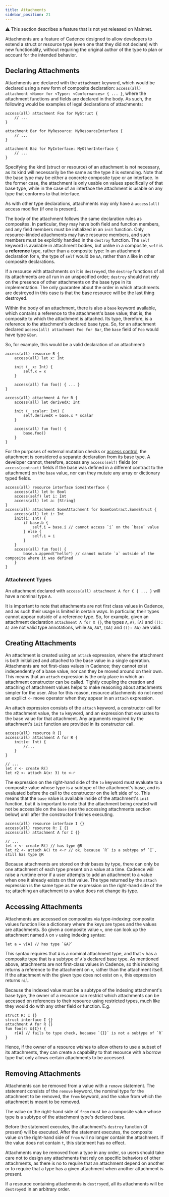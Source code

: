 ```yaml
---
title: Attachments
sidebar_position: 21
---
```


<Callout type="warning">
⚠️ This section describes a feature that is not yet released on Mainnet.
</Callout>

Attachments are a feature of Cadence designed to allow developers to extend a struct or resource type
(even one that they did not declare) with new functionality,
without requiring the original author of the type to plan or account for the intended behavior.

## Declaring Attachments

Attachments are declared with the `attachment` keyword, which would be declared using a new form of composite declaration:
`access(all) attachment <Name> for <Type>: <Conformances> { ... }`, where the attachment functions and fields are declared in the body.
As such, the following would be examples of legal declarations of attachments:

```cadence
access(all) attachment Foo for MyStruct {
    // ...
}

attachment Bar for MyResource: MyResourceInterface {
    // ...
}

attachment Baz for MyInterface: MyOtherInterface {
    // ...
}
```

Specifying the kind (struct or resource) of an attachment is not necessary, as its kind will necessarily be the same as the type it is extending.
Note that the base type may be either a concrete composite type or an interface.
In the former case, the attachment is only usable on values specifically of that base type,
while in the case of an interface the attachment is usable on any type that conforms to that interface.

As with other type declarations, attachments may only have a `access(all)` access modifier (if one is present).

The body of the attachment follows the same declaration rules as composites.
In particular, they may have both field and function members,
and any field members must be initialized in an `init` function.
Only resource-kinded attachments may have resource members,
and such members must be explicitly handled in the `destroy` function.
The `self` keyword is available in attachment bodies, but unlike in a composite,
`self` is a **reference** type, rather than a composite type:
In an attachment declaration for `A`, the type of `self` would be `&A`, rather than `A` like in other composite declarations.

If a resource with attachments on it is `destroy`ed, the `destroy` functions of all its attachments are all run in an unspecified order;
`destroy` should not rely on the presence of other attachments on the base type in its implementation.
The only guarantee about the order in which attachments are destroyed in this case is that the base resource will be the last thing destroyed.

Within the body of an attachment, there is also a `base` keyword available,
which contains a reference to the attachment's base value;
that is, the composite to which the attachment is attached.
Its type, therefore, is a reference to the attachment's declared base type.
So, for an attachment declared `access(all) attachment Foo for Bar`, the `base` field of `Foo` would have type `&Bar`.

So, for example, this would be a valid declaration of an attachment:

```
access(all) resource R {
    access(all) let x: Int

    init (_ x: Int) {
        self.x = x
    }

    access(all) fun foo() { ... }
}

access(all) attachment A for R {
    access(all) let derivedX: Int

    init (_ scalar: Int) {
        self.derivedX = base.x * scalar
    }

    access(all) fun foo() {
        base.foo()
    }
}

```

For the purposes of external mutation checks or [access control](./access-control.md),
the attachment is considered a separate declaration from its base type.
A developer cannot, therefore, access any `access(self)` fields
(or `access(contract)` fields if the base was defined in a different contract to the attachment)
on the `base` value, nor can they mutate any array or dictionary typed fields.

```cadence
access(all) resource interface SomeInterface {
    access(all) let b: Bool
    access(self) let i: Int
    access(all) let a: [String]
}
access(all) attachment SomeAttachment for SomeContract.SomeStruct {
    access(all) let i: Int
    init(i: Int) {
        if base.b {
            self.i = base.i // cannot access `i` on the `base` value
        } else {
            self.i = i
        }
    }
    access(all) fun foo() {
        base.a.append("hello") // cannot mutate `a` outside of the composite where it was defined
    }
}
```

### Attachment Types

An attachment declared with `access(all) attachment A for C { ... }` will have a nominal type `A`.

It is important to note that attachments are not first class values in Cadence, and as such their usage is limited in certain ways.
In particular, their types cannot appear outside of a reference type.
So, for example, given an  attachment declaration `attachment A for X {}`, the types `A`, `A?`, `[A]` and `((): A)` are not valid type annotations,
while `&A`, `&A?`, `[&A]` and `((): &A)` are valid.

## Creating Attachments

An attachment is created using an `attach` expression,
where the attachment is both initialized and attached to the base value in a single operation.
Attachments are not first-class values in Cadence; they cannot exist independently of a base value,
nor can they be moved around on their own.
This means that an `attach` expression is the only place in which an attachment constructor can be called.
Tightly coupling the creation and attaching of attachment values helps to make reasoning about attachments simpler for the user.
Also for this reason, resource attachments do not need an expliict `<-` move operator when they appear in an `attach` expression.

An attach expression consists of the `attach` keyword, a constructor call for the attachment value,
the `to` keyword, and an expression that evaluates to the base value for that attachment.
Any arguments required by the attachment's `init` function are provided in its constructor call.

```cadence
access(all) resource R {}
access(all) attachment A for R {
    init(x: Int) {
        //...
    }
}

// ...
let r <- create R()
let r2 <- attach A(x: 3) to <-r
```

The expression on the right-hand side of the `to` keyword must evaluate to a composite value whose type is a subtype of the attachment's base,
and is evaluated before the call to the constructor on the left side of `to`.
This means that the `base` value is available inside of the attachment's `init` function,
but it is important to note that the attachment being created will not be accessible on the `base`
(see the accessing attachments section below) until after the constructor finishes executing.


```cadence
access(all) resource interface I {}
access(all) resource R: I {}
access(all) attachment A for I {}

// ...
let r <- create R() // has type @R
let r2 <- attach A() to <-r // ok, because `R` is a subtype of `I`, still has type @R
```

Because attachments are stored on their bases by type, there can only be one attachment of each type present on a value at a time.
Cadence will raise a runtime error if a user attempts to add an attachment to a value when one it already exists on that value.
The type returned by the `attach` expression is the same type as the expression on the right-hand side of the `to`;
attaching an attachment to a value does not change its type.

## Accessing Attachments

Attachments are accessed on composites via type-indexing:
composite values function like a dictionary where the keys are types and the values are attachments.
So given a composite value `v`, one can look up the attachment named `A` on `v` using indexing syntax:

```cadence
let a = v[A] // has type `&A?`
```

This syntax requires that `A` is a nominal attachment type,
and that `v` has a composite type that is a subtype of `A`'s declared base type.
As mentioned above, attachments are not first-class values in Cadence,
so this indexing returns a reference to the attachment on `v`, rather than the attachment itself.
If the attachment with the given type does not exist on `v`, this expression returns `nil`.

Because the indexed value must be a subtype of the indexing attachment's base type,
the owner of a resource can restrict which attachments can be accessed on references to their resource using restricted types,
much like they would do with any other field or function. E.g.

```cadence
struct R: I {}
struct interface I {}
attachment A for R {}
fun foo(r: &{I}) {
    r[A] // fails to type check, because `{I}` is not a subtype of `R`
}
```

Hence, if the owner of a resource wishes to allow others to use a subset of its attachments,
they can create a capability to that resource with a borrow type that only allows certain attachments to be accessed.

## Removing Attachments

Attachments can be removed from a value with a `remove` statement.
The statement consists of the `remove` keyword, the nominal type for the attachment to be removed,
the `from` keyword, and the value from which the attachment is meant to be removed.

The value on the right-hand side of `from` must be a composite value whose type is a subtype of the attachment type's declared base.

Before the statement executes, the attachment's `destroy` function (if present) will be executed.
After the statement executes, the composite value on the right-hand side of `from` will no longer contain the attachment.
If the value does not contain `t`, this statement has no effect.

Attachments may be removed from a type in any order,
so users should take care not to design any attachments that rely on specific behaviors of other attachments,
as there is no to require that an attachment depend on another or to require that a type has a given attachment when another attachment is present.

If a resource containing attachments is `destroy`ed, all its attachments will be `destroy`ed in an arbitrary order.
